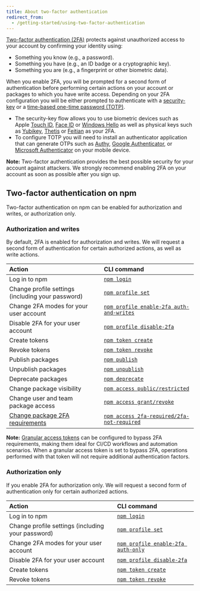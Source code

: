 ```yaml
---
title: About two-factor authentication
redirect_from:
  - /getting-started/using-two-factor-authentication
---
```


[Two-factor authentication (2FA)][2fa] protects against unauthorized access to your account by confirming your identity using:

- Something you know (e.g., a password).
- Something you have (e.g., an ID badge or a cryptographic key).
- Something you are (e.g., a fingerprint or other biometric data).

When you enable 2FA, you will be prompted for a second form of authentication before performing certain actions on your account or packages to which you have write access. Depending on your 2FA configuration you will be either prompted to authenticate with a [security-key][webauthn] or a [time-based one-time password (TOTP)][totp].

- The security-key flow allows you to use biometric devices such as Apple [Touch ID][touch-id], [Face ID][face-id] or [Windows Hello][windows-hello] as well as physical keys such as [Yubikey][yubikey], [Thetis][thetis] or [Feitian][feitian] as your 2FA.
- To configure TOTP you will need to install an authenticator application that can generate OTPs such as [Authy][authy], [Google Authenticator][google-authenticator], or [Microsoft Authenticator][microsoft-authenticator] on your mobile device.

<Note>

**Note:** Two-factor authentication provides the best possible security for your account against attackers. We strongly recommend enabling 2FA on your account as soon as possible after you sign up.

</Note>

## Two-factor authentication on npm

Two-factor authentication on npm can be enabled for authorization and writes, or authorization only.

### Authorization and writes

By default, 2FA is enabled for authorization and writes. We will request a second form of authentication for certain authorized actions, as well as write actions.

| Action                                            | CLI command                                            |
| :------------------------------------------------ | :----------------------------------------------------- |
| Log in to npm                                     | [`npm login`][login]                                   |
| Change profile settings (including your password) | [`npm profile set`][profile-set]                       |
| Change 2FA modes for your user account            | [`npm profile enable-2fa auth-and-writes`][2fa-enable] |
| Disable 2FA for your user account                 | [`npm profile disable-2fa`][2fa-disable]               |
| Create tokens                                     | [`npm token create`][token-create]                     |
| Revoke tokens                                     | [`npm token revoke`][token-revoke]                     |
| Publish packages                                  | [`npm publish`][publish]                               |
| Unpublish packages                                | [`npm unpublish`][unpublish]                           |
| Deprecate packages                                | [`npm deprecate`][deprecate]                           |
| Change package visibility                         | [`npm access public/restricted`][access]               |
| Change user and team package access               | [`npm access grant/revoke`][access]                    |
| [Change package 2FA requirements][pkg-2fa]        | [`npm access 2fa-required/2fa-not-required`][access]   |

<Note>

**Note:** [Granular access tokens][granular-tokens] can be configured to bypass 2FA requirements, making them ideal for CI/CD workflows and automation scenarios. When a granular access token is set to bypass 2FA, operations performed with that token will not require additional authentication factors.

</Note>

### Authorization only

If you enable 2FA for authorization only. We will request a second form of authentication only for certain authorized actions.

| Action                                            | CLI command                                      |
| :------------------------------------------------ | :----------------------------------------------- |
| Log in to npm                                     | [`npm login`][login]                             |
| Change profile settings (including your password) | [`npm profile set`][profile-set]                 |
| Change 2FA modes for your user account            | [`npm profile enable-2fa auth-only`][2fa-enable] |
| Disable 2FA for your user account                 | [`npm profile disable-2fa`][2fa-disable]         |
| Create tokens                                     | [`npm token create`][token-create]               |
| Revoke tokens                                     | [`npm token revoke`][token-revoke]               |

[login]: https://docs.npmjs.com/cli/adduser
[profile-set]: https://docs.npmjs.com/cli/profile
[2fa-enable]: https://docs.npmjs.com/cli/profile
[2fa-disable]: https://docs.npmjs.com/cli/profile
[token-create]: https://docs.npmjs.com/cli/token
[token-revoke]: https://docs.npmjs.com/cli/token
[publish]: https://docs.npmjs.com/cli/publish
[unpublish]: https://docs.npmjs.com/cli/unpublish
[deprecate]: https://docs.npmjs.com/cli/deprecate
[access]: https://docs.npmjs.com/cli/access
[pkg-2fa]: /requiring-2fa-for-package-publishing-and-settings-modification
[granular-tokens]: /integrations/integrating-npm-with-external-services/about-access-tokens#about-granular-access-tokens
[authy]: https://authy.com/download/
[google-authenticator]: https://support.google.com/accounts/answer/1066447
[microsoft-authenticator]: https://www.microsoft.com/security/mobile-authenticator-app
[webauthn]: https://webauthn.guide/
[can-i-use]: https://caniuse.com/#search=webauthn
[u2f]: https://en.wikipedia.org/wiki/Universal_2nd_Factor
[windows-hello]: https://support.microsoft.com/en-us/windows/learn-about-windows-hello-and-set-it-up-dae28983-8242-bb2a-d3d1-87c9d265a5f0
[touch-id]: https://support.apple.com/en-gb/HT204587
[face-id]: https://support.apple.com/en-us/HT208108
[yubikey]: https://www.yubico.com/
[thetis]: https://thetis.io/
[feitian]: https://www.ftsafe.com/
[totp]: https://en.wikipedia.org/wiki/Time-based_one-time_password
[2fa]: https://en.wikipedia.org/wiki/Multi-factor_authentication
